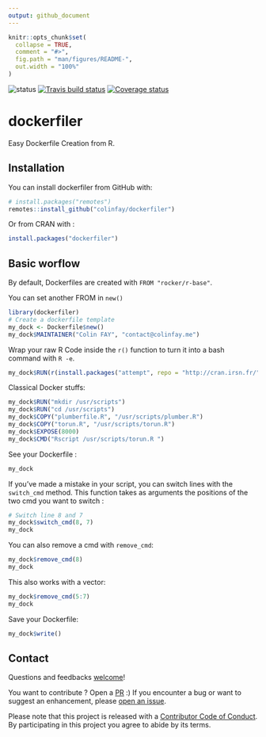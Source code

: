```yaml
---
output: github_document
---
```


<!-- README.md is generated from README.Rmd. Please edit that file -->

```r
knitr::opts_chunk$set(
  collapse = TRUE,
  comment = "#>",
  fig.path = "man/figures/README-",
  out.width = "100%"
)
```

![status](http://www.repostatus.org/badges/latest/active.svg)   [![Travis build status](https://travis-ci.org/ColinFay/dockerfiler.svg?branch=master)](https://travis-ci.org/ColinFay/dockerfiler)   [![Coverage status](https://codecov.io/gh/ColinFay/dockerfiler/branch/master/graph/badge.svg)](https://codecov.io/github/ColinFay/dockerfiler?branch=master)

# dockerfiler

Easy Dockerfile Creation from R.

## Installation

You can install dockerfiler from GitHub with:

```r
# install.packages("remotes")
remotes::install_github("colinfay/dockerfiler")
```

Or from CRAN with : 

```r
install.packages("dockerfiler")
```

## Basic worflow 

By default, Dockerfiles are created with `FROM "rocker/r-base"`.

You can set another FROM in `new()`

```r
library(dockerfiler)
# Create a dockerfile template
my_dock <- Dockerfile$new()
my_dock$MAINTAINER("Colin FAY", "contact@colinfay.me")
```

Wrap your raw R Code inside the `r()` function to turn it into a bash command with `R -e`.

```r
my_dock$RUN(r(install.packages("attempt", repo = "http://cran.irsn.fr/")))
```

Classical Docker stuffs:

```r
my_dock$RUN("mkdir /usr/scripts")
my_dock$RUN("cd /usr/scripts")
my_dock$COPY("plumberfile.R", "/usr/scripts/plumber.R")
my_dock$COPY("torun.R", "/usr/scripts/torun.R")
my_dock$EXPOSE(8000)
my_dock$CMD("Rscript /usr/scripts/torun.R ")
```

See your Dockerfile : 

```r
my_dock
```

If you've made a mistake in your script, you can switch lines with the `switch_cmd` method. This function takes as arguments the positions of the two cmd you want to switch : 

```r
# Switch line 8 and 7
my_dock$switch_cmd(8, 7)
my_dock
```

You can also remove a cmd with `remove_cmd`: 

```r
my_dock$remove_cmd(8)
my_dock
```

This also works with a vector:

```r
my_dock$remove_cmd(5:7)
my_dock
```

Save your Dockerfile:

```r
my_dock$write()
```

## Contact

Questions and feedbacks [welcome](mailto:contact@colinfay.me)!

You want to contribute ? Open a [PR](https://github.com/ColinFay/dockerfiler/pulls) :) If you encounter a bug or want to suggest an enhancement, please [open an issue](https://github.com/ColinFay/dockerfiler/issues).

Please note that this project is released with a [Contributor Code of Conduct](CODE_OF_CONDUCT.md).
By participating in this project you agree to abide by its terms.
